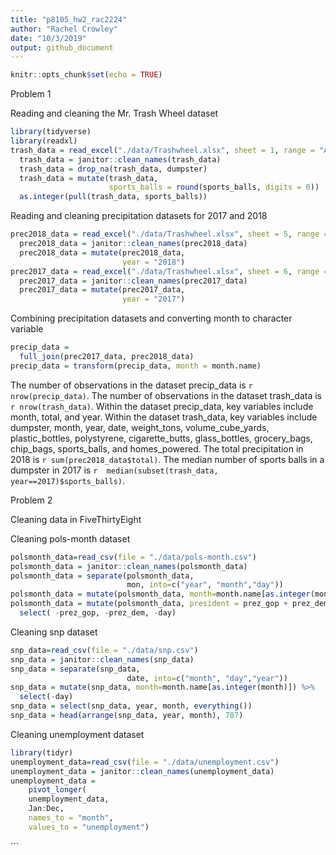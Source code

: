 ```yaml
---
title: "p8105_hw2_rac2224"
author: "Rachel Crowley"
date: "10/3/2019"
output: github_document
---
```


```r
knitr::opts_chunk$set(echo = TRUE)
```

Problem 1

Reading and cleaning the Mr. Trash Wheel dataset

```r
library(tidyverse)
library(readxl)
trash_data = read_excel("./data/Trashwheel.xlsx", sheet = 1, range = "A2:N408",   col_types =   NULL) 
  trash_data = janitor::clean_names(trash_data) 
  trash_data = drop_na(trash_data, dumpster) 
  trash_data = mutate(trash_data, 
                      sports_balls = round(sports_balls, digits = 0)) 
  as.integer(pull(trash_data, sports_balls))
```

Reading and cleaning precipitation datasets for 2017 and 2018

```r
prec2018_data = read_excel("./data/Trashwheel.xlsx", sheet = 5, range =           "A2:B14", col_types = NULL)
  prec2018_data = janitor::clean_names(prec2018_data)
  prec2018_data = mutate(prec2018_data,
                         year = "2018")
prec2017_data = read_excel("./data/Trashwheel.xlsx", sheet = 6, range =           "A2:B14", col_types = NULL)
  prec2017_data = janitor::clean_names(prec2017_data)
  prec2017_data = mutate(prec2017_data,
                         year = "2017")
```

Combining precipitation datasets and converting month to character variable

```r
precip_data = 
  full_join(prec2017_data, prec2018_data)
precip_data = transform(precip_data, month = month.name)
```

The number of observations in the dataset precip_data is `r nrow(precip_data)`. The number of observations in the dataset trash_data is `r nrow(trash_data)`.
Within the dataset precip_data, key variables include month, total, and year. Within the dataset trash_data, key variables include dumpster, month, year, date, weight_tons, volume_cube_yards, plastic_bottles, polystyrene, cigarette_butts, glass_bottles, grocery_bags, chip_bags, sports_balls, and homes_powered.
The total precipitation in 2018 is `r sum(prec2018_data$total)`.
The median number of sports balls in a dumpster in 2017 is `r  median(subset(trash_data, year==2017)$sports_balls)`. 

Problem 2

Cleaning data in FiveThirtyEight

Cleaning pols-month dataset
```r
polsmonth_data=read_csv(file = "./data/pols-month.csv")
polsmonth_data = janitor::clean_names(polsmonth_data)
polsmonth_data = separate(polsmonth_data, 
                          mon, into=c("year", "month","day"))
polsmonth_data = mutate(polsmonth_data, month=month.name[as.integer(month)]) 
polsmonth_data = mutate(polsmonth_data, president = prez_gop + prez_dem) %>%
  select( -prez_gop, -prez_dem, -day)   
```

Cleaning snp dataset

```r
snp_data=read_csv(file = "./data/snp.csv")
snp_data = janitor::clean_names(snp_data)
snp_data = separate(snp_data, 
                          date, into=c("month", "day","year"))
snp_data = mutate(snp_data, month=month.name[as.integer(month)]) %>%
  select(-day) 
snp_data = select(snp_data, year, month, everything())
snp_data = head(arrange(snp_data, year, month), 787)
```

Cleaning unemployment dataset

```r
library(tidyr)
unemployment_data=read_csv(file = "./data/unemployment.csv")
unemployment_data = janitor::clean_names(unemployment_data)
unemployment_data = 
    pivot_longer(
    unemployment_data,
    Jan:Dec,
    names_to = "month",
    values_to = "unemployment")
```



```
